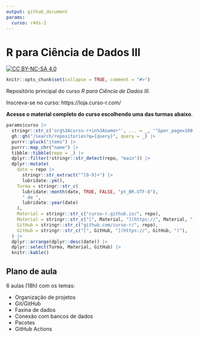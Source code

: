 ```yaml
---
output: github_document
params:
  curso: r4ds-2
---
```


# R para Ciência de Dados III

<!-- README.md is generated from README.Rmd. Please edit that file -->

<!-- badges: start -->
[![CC BY-NC-SA 4.0](https://mirrors.creativecommons.org/presskit/buttons/80x15/svg/by-nc-sa.svg)](https://creativecommons.org/licenses/by-nc-sa/4.0/)
<!-- badges: end -->

```r
knitr::opts_chunk$set(collapse = TRUE, comment = "#>")
```

Repositório principal do curso _R para Ciência de Dados III_.

Inscreva-se no curso: https://loja.curso-r.com/

**Acesse o material completo do curso escolhendo uma das turmas abaixo**.

```r
params$curso |>
  stringr::str_c('org%3Acurso-r+in%3Aname+"', ... = _, '"&per_page=100') |>
  gh::gh("/search/repositories?q={query}", query = _) |>
  purrr::pluck("items") |>
  purrr::map_chr("name") |>
  tibble::tibble(repo = _) |>
  dplyr::filter(!stringr::str_detect(repo, "main")) |>
  dplyr::mutate(
    date = repo |>
      stringr::str_extract("^[0-9]+") |>
      lubridate::ym(),
    Turma = stringr::str_c(
      lubridate::month(date, TRUE, FALSE, "pt_BR.UTF-8"),
      " de ",
      lubridate::year(date)
    ),
    Material = stringr::str_c("curso-r.github.io/", repo),
    Material = stringr::str_c("[", Material, "](https://", Material, ")"),
    GitHub = stringr::str_c("github.com/curso-r/", repo),
    GitHub = stringr::str_c("[", GitHub, "](https://", GitHub, ")"),
  ) |>
  dplyr::arrange(dplyr::desc(date)) |>
  dplyr::select(Turma, Material, GitHub) |>
  knitr::kable()
```

## Plano de aula

6 aulas (18h) com os temas:

  - Organização de projetos
  - Git/GitHub
  - Faxina de dados
  - Conexão com bancos de dados
  - Pacotes
  - GitHub Actions
